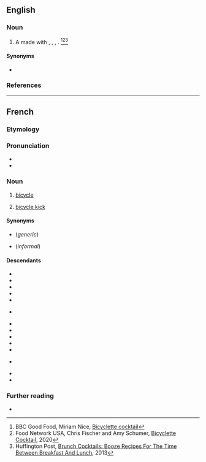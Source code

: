 ==English==

===Noun===
{{en-noun}}

# {{lb|en|cocktail}} A {{l|en|cocktail}} made with {{l|en|Campari}}, {{l|en|white wine}}, {{l|en|classic bitters}}, {{l|en|citrus}}. <ref> BBC Good Food, Miriam Nice, [https://www.bbcgoodfood.com/recipes/bicyclette Bicyclette cocktail] </ref><ref> Food Network USA, Chris Fischer and Amy Schumer, [https://www.foodnetwork.com/recipes/bicyclette-cocktail-9356382 Bicyclette Cocktail], 2020 </ref><ref> Huffington Post, [https://www.huffpost.com/entry/brunch-cocktails-recipes-photos_n_3799228 Brunch Cocktails: Booze Recipes For The Time Between Breakfast And Lunch], 2013 </ref>

====Synonyms====
* {{l|en|bicicletta}}

===References===
<references/>

----

==French==

===Etymology===
{{af|fr|bicycle|-ette}}

===Pronunciation===
* {{fr-IPA}}
* {{audio|fr|Fr-bicyclette.ogg|audio}}

===Noun===
{{fr-noun|f}}

# [[bicycle]]
# {{lb|fr|soccer}} [[bicycle kick]]

====Synonyms====
* {{l|fr|petite reine}} (''generic'')
* {{l|fr|vélo}} (''informal'')

====Descendants====
{{top2}}
* {{desc|ast|bicicleta|bor=1}}
* {{desc|eu|bizikleta|bor=1}}
* {{desc|ca|bicicleta|bor=1}}
* {{desc|gl|bicicleta|bor=1}}
* {{desc|acw|بُسْكُليتة|bor=1}}
* {{desc|it|bicicletta|bor=1}} {{see desc}}
* {{desc|mg|bisikilety|bor=1}}
* {{desc|mfe|bisiklet}}
* {{desc|oc|bicicleta|bor=1}}
* {{desc|pt|bicicleta|bor=1|alt=1}}
* {{desc|ro|bicicletă|bor=1}}
* {{desc|es|bicicleta|bor=1}} {{see desc}}
* {{desc|tr|bisiklet|bor=1}}
* {{desc|yi|ביציקלעט|bor=1}}
{{bottom}}

===Further reading===
* {{R:TLFi}}